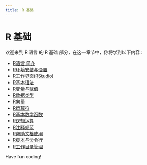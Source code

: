 ```yaml
---
title: R 基础
---
```


# R 基础

欢迎来到 R 语言 的 R 基础 部分，在这一章节中，你将学到以下内容：

- [R语言 简介](./0-introduction-to-r-language.mdx)
- [R环境安装与设置](./1-r-environment-installation-and-setup.mdx)
- [R工作界面(RStudio)](./2-r-work-interface-rstudio.mdx)
- [R基本语法](./3-basic-syntax.mdx)
- [R变量与赋值](./4-r-variables-and-assignment.mdx)
- [R数据类型](./5-rdata-type.mdx)
- [R向量](./6-r-vector.mdx)
- [R运算符](./7-r-operator.mdx)
- [R基本数学函数](./8-r-basic-mathematical-functions.mdx)
- [R逻辑运算](./9-rlogical-operations.mdx)
- [R注释规范](./10-r-annotation-specification.mdx)
- [R帮助文档使用](./11-r-help-document-usage.mdx)
- [R脚本与命令行](./12-r-scripts-and-command-line.mdx)
- [R工作目录管理](./13-rworking-directory-management.mdx)

Have fun coding!